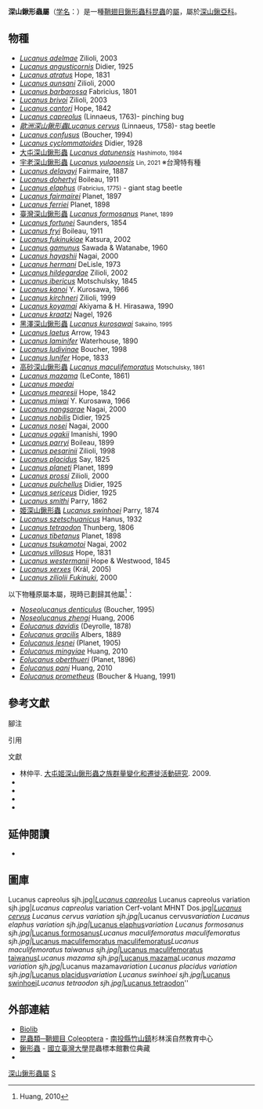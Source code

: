 {{Automatic Taxobox
| taxon = Lucanus
| authority = [[喬瓦尼·安東尼奧·斯科波利|Scopoli]], 1763
| image = Lucanus cervus.jpg
| image_caption = 一隻雄性的''[[歐洲深山鍬形蟲|歐洲深山鍬形蟲]]''
| subdivision_ranks = [[種_(生物)|種]]
| subdivision = [[#物種|見內文]]
}}

'''深山鍬形蟲屬'''（[[学名|学名]]：'''''{{lang|la|Lucanus}}'''''）是一種[[鞘翅目|鞘翅目]][[鍬形蟲科|鍬形蟲科]][[昆蟲|昆蟲]]的[[屬_(生物)|屬]]，屬於[[深山鍬亞科|深山鍬亞科]]。

==物種==
* ''[[Lucanus_adelmae|Lucanus adelmae]]'' Zilioli, 2003
* ''[[Lucanus_angusticornis|Lucanus angusticornis]]'' Didier, 1925
* ''[[Lucanus_atratus|Lucanus atratus]]'' Hope, 1831
* ''[[Lucanus_aunsani|Lucanus aunsani]]'' Zilioli, 2000
* ''[[Lucanus_barbarossa|Lucanus barbarossa]]'' Fabricius, 1801
* ''[[Lucanus_brivoi|Lucanus brivoi]]'' Zilioli, 2003
* ''[[Lucanus_cantori|Lucanus cantori]]'' Hope, 1842
* ''[[Lucanus_capreolus|Lucanus capreolus]]'' (Linnaeus, 1763)- pinching bug 
* ''[[歐洲深山鍬形蟲|歐洲深山鍬形蟲Lucanus cervus]]'' (Linnaeus, 1758)- stag beetle
* ''[[Lucanus_confusus|Lucanus confusus]]'' (Boucher, 1994)
* ''[[Lucanus_cyclommatoides|Lucanus cyclommatoides]]'' Didier, 1928
*[[大屯深山鍬形蟲|大屯深山鍬形蟲]] ''[[Lucanus_datunensis|Lucanus datunensis]]'' <small>Hashimoto, 1984</small>
*[[宇老深山鍬形蟲|宇老深山鍬形蟲]] ''[[Lucanus_yulaoensis|Lucanus yulaoensis]]'' <small>Lin, 2021</small> ※台灣特有種
* ''[[Lucanus_delavayi|Lucanus delavayi]]'' Fairmaire, 1887
* ''[[Lucanus_dohertyi|Lucanus dohertyi]]'' Boileau, 1911
* ''[[Lucanus_elaphus|Lucanus elaphus]]'' <small>(Fabricius, 1775)</small> - giant stag beetle 
* ''[[Lucanus_fairmairei|Lucanus fairmairei]]'' Planet, 1897
* ''[[Lucanus_ferriei|Lucanus ferriei]]'' Planet, 1898
*[[臺灣深山鍬形蟲|臺灣深山鍬形蟲]] ''[[Lucanus_formosanus|Lucanus formosanus]]'' <small>Planet, 1899</small>
* ''[[Lucanus_fortunei|Lucanus fortunei]]'' Saunders, 1854
* ''[[Lucanus_fryi|Lucanus fryi]]'' Boileau, 1911
* ''[[Lucanus_fukinukiae|Lucanus fukinukiae]]'' Katsura, 2002
* ''[[Lucanus_gamunus|Lucanus gamunus]]'' Sawada & Watanabe, 1960
* ''[[Lucanus_hayashii|Lucanus hayashii]]'' Nagai, 2000
* ''[[Lucanus_hermani|Lucanus hermani]]'' DeLisle, 1973
* ''[[Lucanus_hildegardae|Lucanus hildegardae]]'' Zilioli, 2002
* ''[[Lucanus_ibericus|Lucanus ibericus]]'' Motschulsky, 1845
* ''[[Lucanus_kanoi|Lucanus kanoi]]'' Y. Kurosawa, 1966
* ''[[Lucanus_kirchneri|Lucanus kirchneri]]'' Zilioli, 1999
* ''[[Lucanus_koyamai|Lucanus koyamai]]'' Akiyama & H. Hirasawa, 1990
* ''[[Lucanus_kraatzi|Lucanus kraatzi]]'' Nagel, 1926
*[[黑澤深山鍬形蟲|黑澤深山鍬形蟲]] ''[[Lucanus_kurosawai|Lucanus kurosawai]]'' <small>Sakaino, 1995</small>
* ''[[Lucanus_laetus|Lucanus laetus]]'' Arrow, 1943
* ''[[Lucanus_laminifer|Lucanus laminifer]]'' Waterhouse, 1890
* ''[[Lucanus_ludivinae|Lucanus ludivinae]]'' Boucher, 1998
* ''[[Lucanus_lunifer|Lucanus lunifer]]'' Hope, 1833
*[[高砂深山鍬形蟲|高砂深山鍬形蟲]] ''[[Lucanus_maculifemoratus|Lucanus maculifemoratus]]'' <small>Motschulsky, 1861</small>
* ''[[Lucanus_mazama|Lucanus mazama]]'' (LeConte, 1861)
* ''[[Lucanus_maedai|Lucanus maedai]]''
* ''[[Lucanus_mearesii|Lucanus mearesii]]'' Hope, 1842
* ''[[Lucanus_miwai|Lucanus miwai]]'' Y. Kurosawa, 1966
* ''[[Lucanus_nangsarae|Lucanus nangsarae]]'' Nagai, 2000
* ''[[Lucanus_nobilis|Lucanus nobilis]]'' Didier, 1925
* ''[[Lucanus_nosei|Lucanus nosei]]'' Nagai, 2000
* ''[[Lucanus_ogakii|Lucanus ogakii]]'' Imanishi, 1990
* ''[[Lucanus_parryi_(Boileau,_1899)|Lucanus parryi]]'' Boileau, 1899
* ''[[Lucanus_pesarinii|Lucanus pesarinii]]'' Zilioli, 1998
* ''[[Lucanus_placidus|Lucanus placidus]]'' Say, 1825
* ''[[Lucanus_planeti|Lucanus planeti]]'' Planet, 1899
* ''[[Lucanus_prossi|Lucanus prossi]]'' Zilioli, 2000
* ''[[Lucanus_pulchellus|Lucanus pulchellus]]'' Didier, 1925
* ''[[Lucanus_sericeus|Lucanus sericeus]]'' Didier, 1925
* ''[[Lucanus_smithi|Lucanus smithi]]'' Parry, 1862
*[[姬深山鍬形蟲|姬深山鍬形蟲]] ''[[Lucanus_swinhoei|Lucanus swinhoei]]'' Parry, 1874
* ''[[Lucanus_szetschuanicus|Lucanus szetschuanicus]]'' Hanus, 1932
* ''[[Lucanus_tetraodon|Lucanus tetraodon]]'' Thunberg, 1806
* ''[[Lucanus_tibetanus|Lucanus tibetanus]]'' Planet, 1898
* ''[[Lucanus_tsukamotoi|Lucanus tsukamotoi]]'' Nagai, 2002
* ''[[Lucanus_villosus|Lucanus villosus]]'' Hope, 1831
* ''[[Lucanus_westermanii|Lucanus westermanii]]'' Hope & Westwood, 1845
* ''[[Lucanus_xerxes|Lucanus xerxes]]'' (Král, 2005)
* ''[[Lucanus_ziliolii_Fukinuki|Lucanus ziliolii Fukinuki]]'', 2000

以下物種原屬本屬，現時已劃歸其他屬<ref>Huang, 2010</ref>：
* ''[[Noseolucanus_denticulus|Noseolucanus denticulus]]'' (Boucher, 1995)
* ''[[Noseolucanus_zhengi|Noseolucanus zhengi]]'' Huang, 2006
* ''[[Eolucanus_davidis|Eolucanus davidis]]'' (Deyrolle, 1878)
* ''[[Eolucanus_gracilis|Eolucanus gracilis]]'' Albers, 1889
* ''[[Eolucanus_lesnei|Eolucanus lesnei]]'' (Planet, 1905)
* ''[[Eolucanus_mingyiae|Eolucanus mingyiae]]'' Huang, 2010
* ''[[Eolucanus_oberthueri|Eolucanus oberthueri]]'' (Planet, 1896)
* ''[[Eolucanus_pani|Eolucanus pani]]'' Huang, 2010
* ''[[Eolucanus_prometheus|Eolucanus prometheus]]'' (Boucher & Huang, 1991)

==參考文獻==
{{reflist}}

;腳注
{{NoteFoot}}

;引用
{{Reflist|1|refs=
<ref name="楊維晟200812-v2">{{harvnb|楊維晟|2008|p=32}}</ref>
<ref name="taubif-namecode-333950">{{TaiBIF |id=333950 |title= Lucanus datunensis 大屯深山鍬形蟲 |accessdate =2015-08-27}}</ref>
<ref name="TaiBNET-333950">{{TaiBNET| zh=大屯深山鍬形蟲 | id=333950  | binomial=Lucanus datunensis | authority=Hashimoto, 1984  | var= | accessdate=2013-01-24}}</ref>
}}

;文獻
{{Refbegin}}
* 林仲平. [http://eip.ymsnp.gov.tw/UD/library/A0080大屯姬深山鍬形蟲之族群量變化和遷徙活動研究.pdf 大屯姬深山鍬形蟲之族群量變化和遷徙活動研究]{{Dead link}}. 2009.
*{{clref|楊維晟|2008|ref= {{cite isbn| 9789862162507 | ref= harv | noedit}}}}
*{{clref|張永仁|2006|ref= {{cite isbn|9573257831|ref=harv|noedit}}}}
*{{clref|周文一|2013|ref= {{cite isbn|9789862621776|ref=harv|noedit}}}}
*{{clref|黃仕傑|2015|ref= {{cite isbn|9789864138012|ref=harv|noedit}}}}
{{Refend}}

== 延伸閱讀 ==
{{Refbegin}}
* {{cite book |author=於幼華 |url=http://books.google.com.tw/books?id=aDlKO4qGNzAC&pg=PA461&lpg#v=onepage&q&f=false |title=台灣環境議題特論 |chapter=第三節 日本方面之相關研究 |publisher=五南文化 |year=2006 |language=zh-hant |access-date=2016-06-11 |archive-date=2014-09-10 |archive-url=https://web.archive.org/web/20140910195739/http://books.google.com.tw/books?id=aDlKO4qGNzAC&pg=PA461&lpg#v=onepage&q&f=false |dead-url=no }}
{{Refend}}

==圖庫==
<gallery>
Lucanus capreolus sjh.jpg|''[[Lucanus_capreolus|Lucanus capreolus]]''
Lucanus capreolus variation sjh.jpg|''Lucanus capreolus'' variation
Cerf-volant MHNT Dos.jpg|''[[Lucanus_cervus|Lucanus cervus]]
Lucanus cervus variation sjh.jpg|''Lucanus cervus'' variation
Lucanus elaphus variation sjh.jpg|''[[Lucanus_elaphus|Lucanus elaphus]]'' variation
Lucanus formosanus sjh.jpg|''[[Lucanus_formosanus|Lucanus formosanus]]''
Lucanus maculifemoratus maculifemoratus sjh.jpg|''[[Lucanus_maculifemoratus|Lucanus maculifemoratus maculifemoratus]]''
Lucanus maculifemoratus taiwanus sjh.jpg|''[[Lucanus_maculifemoratus|Lucanus maculifemoratus taiwanus]]''
Lucanus mazama sjh.jpg|''[[Lucanus_mazama|Lucanus mazama]]''
Lucanus mazama variation sjh.jpg|''Lucanus mazama'' variation
Lucanus placidus variation sjh.jpg|''[[Lucanus_placidus|Lucanus placidus]]'' variation
Lucanus swinhoei sjh.jpg|''[[Lucanus_swinhoei|Lucanus swinhoei]]''
Lucanus tetraodon sjh.jpg|''[[Lucanus_tetraodon|Lucanus tetraodon]]''
</gallery>

== 外部連結 ==
{{Portal box|生物學}}
{{Commonscat-inline|Lucanus}}
* [http://www.biolib.cz/en/taxon/id7843/ Biolib] {{Wayback|url=http://www.biolib.cz/en/taxon/id7843/ |date=20201008032002 }}
*[https://web.archive.org/web/20160304080857/http://nature.goto307.com.tw/data.php?id=2&cate=234 昆蟲類─鞘翅目 Coleoptera] - [[南投縣|南投縣]][[竹山鎮_(台灣)|竹山鎮]]杉林溪自然教育中心
*[https://web.archive.org/web/20150326221140/http://www.imdap.entomol.ntu.edu.tw/CommonInsect.php?CIindex=categorylist&L=C&CC_ID=110 鍬形蟲] - [[國立臺灣大學|國立臺灣大學]]昆蟲標本館數位典藏
*{{cite web |url= http://recreation.forest.gov.tw/epaper/epaper_97067.htm |title= 台灣10處森林遊樂區，鍬形蟲分布狀況表 |work= 台灣山林悠遊網電子報 |publisher= [[行政院農業委員會林務局|行政院農業委員會林務局]] |accessdate= 2015-08-25 |archive-url= https://web.archive.org/web/20160304092825/http://recreation.forest.gov.tw/epaper/epaper_97067.htm |archive-date= 2016-03-04 |dead-url= yes }}
{{Taxonbar}}
[[Category:深山鍬形蟲屬|]]
[[Category:_1763年描述的分类群|S]]